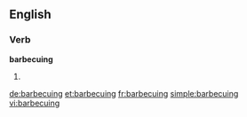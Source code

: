 
==English==

===Verb===
'''barbecuing'''

# {{present participle of|barbecue}}

[[de:barbecuing]]
[[et:barbecuing]]
[[fr:barbecuing]]
[[simple:barbecuing]]
[[vi:barbecuing]]